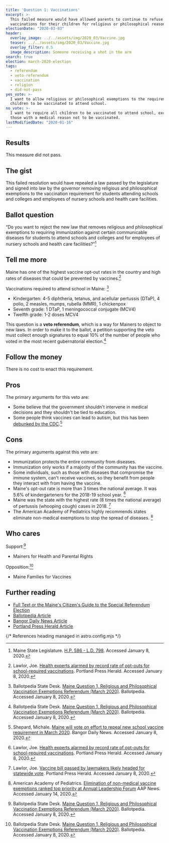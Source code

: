 ```yaml
---
title: 'Question 1: Vaccinations'
excerpt: >-
  This failed measure would have allowed parents to continue to refuse
  vaccinations for their children for religious or philosophical reasons.
electionDate: "2020-03-03"
header:
  overlay_image: ../../assets/img/2020_03/Vaccine.jpg
  teaser: ../../assets/img/2020_03/Vaccine.jpg
  overlay_filter: 0.5
  image_description: Someone receiving a shot in the arm
search: true
election: march-2020-election
tags:
  - referendum
  - veto-referendum
  - vaccination
  - religion
  - did-not-pass
yes_vote: >-
  I want to allow religious or philosophical exemptions to the requirement for
  children to be vaccinated to attend school.
no_vote: >-
  I want to require all children to be vaccinated to attend school, except for
  those with a medical reason not to be vaccinated.
lastModifiedDate: "2020-01-16"
---
```


## Results

This measure did not pass.

## The gist

This failed resolution would have repealed a law passed by the legislature and signed into law by the governor removing religious and philosophical exemptions to the vaccination requirement for students attending schools and colleges and employees of nursery schools and health care facilities.

## Ballot question

“Do you want to reject the new law that removes religious and philosophical exemptions to requiring immunization against certain communicable diseases for students to attend schools and colleges and for employees of nursery schools and health care facilities?”[^1]

<YesNoTable yesContent={frontmatter.yes_vote} noContent={frontmatter.no_vote} />

## Tell me more

Maine has one of the highest vaccine opt-out rates in the country and high rates of diseases that could be prevented by vaccines.[^5]

Vaccinations required to attend school in Maine: [^2]

- Kindergarten: 4-5 diphtheria, tetanus, and acellular pertussis (DTaP), 4 polio, 2 measles, mumps, rubella (MMR), 1 chickenpox
- Seventh grade: 1 DTaP, 1 meningococcal conjugate (MCV4)
- Twelfth grade: 1-2 doses MCV4

This question is a **veto referendum**, which is a way for Mainers to object to new laws. In order to make it to the ballot, a petition supporting the veto must collect enough signatures to equal 10% of the number of people who voted in the most recent gubernatorial election.[^2]

## Follow the money

There is no cost to enact this requirement.

## Pros

The primary arguments for this veto are:

- Some believe that the government shouldn't intervene in medical decisions and they shouldn't be tied to education.
- Some people think vaccines can lead to autism, but this has been [debunked by the CDC](https://www.cdc.gov/vaccinesafety/concerns/autism.html).[^3]

## Cons

The primary arguments against this veto are:

- Immunization protects the entire community from diseases.
- Immunization only works if a majority of the community has the vaccine.
- Some individuals, such as those with diseases that compromise the immune system, can't receive vaccines, so they benefit from people they interact with from having the vaccine.
- Maine's opt-out rate is more than 3 times the national average. It was 5.6% of kindergarteners for the 2018-19 school year. [^5]
- Maine was the state with the highest rate (8 times the national average) of pertussis (whooping cough) cases in 2018. [^4]
- The American Academy of Pediatrics highly recommends states eliminate non-medical exemptions to stop the spread of diseases. [^6]

## Who cares

Support:[^2]

- Mainers for Health and Parental Rights

Opposition:[^2]

- Maine Families for Vaccines

## Further reading

- [Full Text or the Maine's Citizen's Guide to the Special Referendum Election](https://www.maine.gov/sos/cec/elec/upcoming/pdf/pl2019c154.pdf)
- [Ballotpedia Article](<https://ballotpedia.org/Maine_Question_1,_Religious_and_Philosophical_Vaccination_Exemptions_Referendum_(March_2020)>)
- [Bangor Daily News Article](https://bangordailynews.com/2019/10/17/politics/maine-will-vote-on-effort-to-repeal-new-school-vaccine-requirement-in-march-2020/)
- [Portland Press Herald Article](https://www.pressherald.com/2019/09/18/vaccine-opponents-submit-peoples-veto-petitions/)


{/* References heading managed in astro.config.mjs */}

[^1]: Maine State Legislature. [H.P. 586 - L.D. 798](https://www.maine.gov/sos/cec/elec/upcoming/pdf/pl2019c154.pdf). Accessed January 8, 2020.
[^2]: Ballotpedia State Desk. [Maine Question 1, Religious and Philosophical Vaccination Exemptions Referendum (March 2020)](<https://ballotpedia.org/Maine_Question_1,_Religious_and_Philosophical_Vaccination_Exemptions_Referendum_(March_2020)>). Ballotpedia. Accessed January 8, 2020.
[^3]: Shepard, Michale. [Maine will vote on effort to repeal new school vaccine requirement in March 2020](https://bangordailynews.com/2019/10/17/politics/maine-will-vote-on-effort-to-repeal-new-school-vaccine-requirement-in-march-2020/). Bangor Daily News. Accessed January 8, 2020.
[^4]: Lawlor, Joe. [Vaccine bill passed by lawmakers likely headed for statewide vote](https://www.pressherald.com/2019/09/18/vaccine-opponents-submit-peoples-veto-petitions/). Portland Press Herald. Accessed January 8, 2020.
[^5]: Lawlor, Joe. [Health experts alarmed by record rate of opt-outs for school-required vaccinations](https://www.pressherald.com/2019/04/05/vaccine-coverage-worsens-among-maine-schoolchildren-making-state-vulnerable-to-measles-pertussis-and-other-infectious-diseases/?rel=related). Portland Press Herald. Accessed January 8, 2020.
[^6]: American Academy of Pediatrics. [Elimination of non-medical vaccine exemptions ranked top priority at Annual Leadership Forum](https://www.aappublications.org/news/2019/03/16/alfresolutions031619) AAP News. Accessed January 14, 2020.
